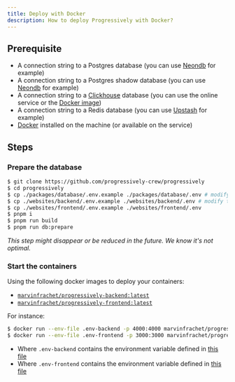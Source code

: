 ```yaml
---
title: Deploy with Docker
description: How to deploy Progressively with Docker?
---
```


## Prerequisite

- A connection string to a Postgres database (you can use [Neondb](https://neon.tech/) for example)
- A connection string to a Postgres shadow database (you can use [Neondb](https://neon.tech/) for example)
- A connection string to a [Clickhouse](https://clickhouse.com/) database (you can use the online service or the [Docker image](https://hub.docker.com/r/clickhouse/clickhouse-server/))
- A connection string to a Redis database (you can use [Upstash](https://upstash.com/) for example)
- [Docker](https://www.docker.com/) installed on the machine (or available on the service)

## Steps

### Prepare the database

```sh
$ git clone https://github.com/progressively-crew/progressively
$ cd progressively
$ cp ./packages/database/.env.example ./packages/database/.env # modify the .env file with the connection string to postgres
$ cp ./websites/backend/.env.example ./websites/backend/.env # modify the .env file with the connection string to postgres & Redis
$ cp ./websites/frontend/.env.example ./websites/frontend/.env
$ pnpm i
$ pnpm run build
$ pnpm run db:prepare
```

_This step might disappear or be reduced in the future. We know it's not optimal._


### Start the containers

Using the following docker images to deploy your containers: 

- [`marvinfrachet/progressively-backend:latest`](https://hub.docker.com/repository/docker/marvinfrachet/progressively-backend/general)
- [`marvinfrachet/progressively-frontend:latest`](https://hub.docker.com/repository/docker/marvinfrachet/progressively-frontend/general)

For instance:

```sh
$ docker run --env-file .env-backend -p 4000:4000 marvinfrachet/progressively-backend:latest
$ docker run --env-file .env-frontend -p 3000:3000 marvinfrachet/progressively-frontend:latest
```

- Where `.env-backend` contains the environment variable defined in [this file](https://github.com/progressively-crew/progressively/blob/master/websites/backend/.env.example) 
- Where `.env-frontend` contains the environment variable defined in [this file](https://github.com/progressively-crew/progressively/blob/master/websites/frontend/.env.example) 
